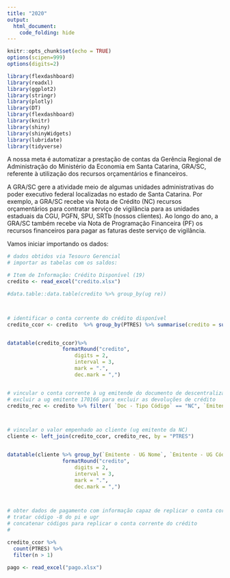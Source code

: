 ```yaml
---
title: "2020"
output:
  html_document:
    code_folding: hide
---
```



```r
knitr::opts_chunk$set(echo = TRUE)
options(scipen=999)
options(digits=2)
```


```r
library(flexdashboard)
library(readxl)
library(ggplot2)
library(stringr)
library(plotly)
library(DT)
library(flexdashboard)
library(knitr)
library(shiny)
library(shinyWidgets)
library(lubridate)
library(tidyverse)

```
A nossa meta é automatizar a prestação de contas da Gerência Regional de Administração do Ministério da Economia em Santa Catarina, GRA/SC, referente à utilização dos recursos orçamentários e financeiros.

A GRA/SC gere a atividade meio de algumas unidades administrativas do poder executivo federal localizadas no estado de Santa Catarina. Por exemplo, a GRA/SC recebe via Nota de Crédito (NC) recursos orçamentários para contratar serviço de vigilância para as unidades estaduais da CGU, PGFN, SPU, SRTb (nossos clientes). Ao longo do ano, a GRA/SC também recebe via Nota de Programação Financeira (PF) os recursos financeiros para pagar as faturas deste serviço de vigilância.



Vamos iniciar importando os dados:
```r
# dados obtidos via Tesouro Gerencial
# importar as tabelas com os saldos:

# Item de Informação: Crédito Disponível (19)
credito <- read_excel("credito.xlsx")

#data.table::data.table(credito %>% group_by(ug re))



# identificar o conta corrente do crédito disponível
credito_ccor <- credito  %>% group_by(PTRES) %>% summarise(credito = sum(`Movim. Líquido - R$ (Item Informação)`))


datatable(credito_ccor)%>%
                  formatRound("credito",
                      digits = 2,
                      interval = 3,
                      mark = ".",
                      dec.mark = ",") 


# vincular o conta corrente à ug emitende do documento de descentralização de crédito
# excluir a ug emitente 170166 para excluir as devoluções de crédito 
credito_rec <- credito %>% filter( `Doc - Tipo Código` == "NC", `Emitente - UG Código` != "170166") %>% group_by(`Emitente - UG Nome`,`Emitente - UG Código`, `UG Responsável Nome`,PTRES) %>% summarise(recebido = sum(`Movim. Líquido - R$ (Item Informação)`))



# vincular o valor empenhado ao cliente (ug emitente da NC)
cliente <- left_join(credito_ccor, credito_rec, by = "PTRES")


datatable(cliente %>% group_by(`Emitente - UG Nome`, `Emitente - UG Código`, `UG Responsável Nome`) %>% summarise( credito = sum (credito))) %>% 
                  formatRound("credito",
                      digits = 2,
                      interval = 3,
                      mark = ".",
                      dec.mark = ",") 



# obter dados de pagamento com informação capaz de replicar o conta corrente do crédito (esfera, ptres, fonte, nd, ugr e pi)
# tratar código -8 do pi e ugr
# concatenar códigos para replicar o conta corrente do crédito
# 

credito_ccor %>% 
  count(PTRES) %>% 
  filter(n > 1)

```

```r


pago <- read_excel("pago.xlsx")


```


